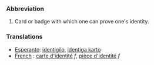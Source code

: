 ===Abbreviation===
#Card or badge with which one can prove one's identity.

=== Translations ===
*[[Esperanto]]: [[identigilo]], [[identiga karto]]
*[[French]] : [[carte d'identité]] ''f'', [[pièce d'identité]] ''f''
